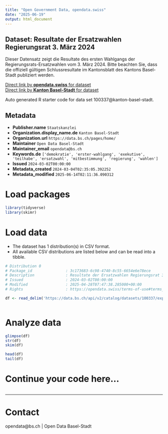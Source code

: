 ```yaml
---
title: "Open Government Data, opendata.swiss"
date: "2025-06-19"
output: html_document
---
```


## Dataset: Resultate der Ersatzwahlen Regierungsrat 3. März 2024

Dieser Datensatz zeigt die Resultate des ersten Wahlgangs der Regierungsrats-Ersatzwahlen vom 3. März 2024. Bitte beachten Sie, dass die offiziell gültigen Schlussresultate im Kantonsblatt des Kantons Basel-Stadt publiziert werden.

[Direct link by **opendata.swiss** for dataset](https://opendata.swiss/de/dataset/resultate-der-ersatzwahl-regierungsrat-3-marz-2024)<br>
[Direct link by **Kanton Basel-Stadt** for dataset](https://data.bs.ch/explore/dataset/100337/)

Auto generated R starter code for data set 100337@kanton-basel-stadt.

## Metadata

- **Publisher.name** `Staatskanzlei`
- **Organization.display_name.de** `Kanton Basel-Stadt`
- **Organization.url** `https://data.bs.ch/pages/home/`
- **Maintainer** `Open Data Basel-Stadt`
- **Maintainer_email** `opendata@bs.ch`
- **Keywords.de** `['demokratie', 'erster-wahlgang', 'exekutive', 'teilhabe', 'ersatzwahl', 'mitbestimmung', 'regierung', 'wahlen']`
- **Issued** `2024-03-02T00:00:00`
- **Metadata_created** `2024-03-04T02:35:05.392252`
- **Metadata_modified** `2025-06-14T02:11:36.090312`


# Load packages

```r

library(tidyverse)
library(skimr)

```

# Load data

-   The dataset has 1 distribution(s) in CSV format.
-   All available CSV distributions are listed below and can be read into a tibble.

```r

# Distribution 0
# Package_id               : 3c173683-6c98-4740-8c55-6654e6e78ece
# Description              : Resultate der Ersatzwahlen Regierungsrat 3. März 2024 (csv)
# Issued                   : 2024-03-02T00:00:00
# Modified                 : 2025-04-28T07:47:38.285000+00:00
# Rights                   : https://opendata.swiss/terms-of-use#terms_by

df <- read_delim('https://data.bs.ch/api/v2/catalog/datasets/100337/exports/csv?use_labels=true')



```

# Analyze data

```r

glimpse(df)
str(df)
skim(df)

head(df)
tail(df)

```

# Continue your code here...

```r

```

------------------------------------------------------------------------

# Contact

opendata@bs.ch | Open Data Basel-Stadt
